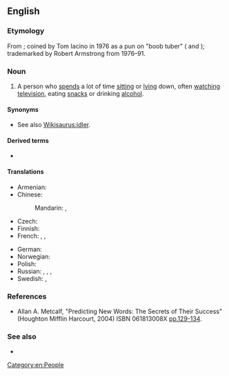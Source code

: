 {{also|couch-potato}}
==English==
{{was wotd|2010|March|23}}
{{wikipedia}}

===Etymology===
From {{compound|lang=en|couch|potato}}; coined by Tom Iacino in 1976 as a pun on "boob tuber" ({{m|en|boob tube||television}} and {{m|en|tuber||potato}}); trademarked by Robert Armstrong from 1976–91.

===Noun===
{{en-noun|couch potatoes}}

# A person who [[spend]]s a lot of time [[sitting]] or [[lying]] down, often [[watching]] [[television]], eating [[snack]]s or drinking [[alcohol]].

====Synonyms====
* See also [[Wikisaurus:idler]].

====Derived terms====
* {{l|en|desk potato}}

====Translations====
{{trans-top|person}}
* Armenian: {{t|hy|մեշոկ}}
* Chinese:
*: Mandarin: {{t|cmn|電視迷|sc=Hani}}, {{t|cmn|电视迷|tr=diànshìmí|sc=Hani}}
* Czech: {{t+|cs|pecivál|m}}
* Finnish: {{t+|fi|sohvaperuna}}
* French: {{t+|fr|avachi}}, {{t+|fr|légume}}, {{t+|fr|pantouflard}}
{{trans-mid}}
* German: {{t|de|Nichtstuer|m}}
* Norwegian: {{t|no|sofagris|m}}
* Polish: {{t|pl|kanapowy leń|m-pr}}
* Russian: {{t+|ru|лежебо́ка|m|f}}, {{t+|ru|си́день|m}}, {{t+|ru|лентя́й|m}}, {{t+|ru|безде́льник|m}}
* Swedish: {{t+|sv|soffliggare|c}}, {{t+|sv|soffpotatis|c}}
{{trans-bottom}}

===References===
* Allan A. Metcalf, "Predicting New Words: The Secrets of Their Success" (Houghton Mifflin Harcourt, 2004) ISBN 061813008X [http://books.google.com/books?id=ACsetPyuv8YC&pg=PA129 pp.129-134].

===See also===
* {{l|en|lazy}}

[[Category:en:People]]